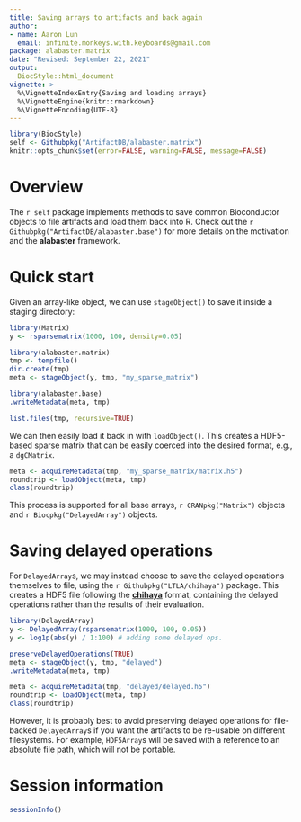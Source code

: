 ```yaml
---
title: Saving arrays to artifacts and back again
author:
- name: Aaron Lun
  email: infinite.monkeys.with.keyboards@gmail.com
package: alabaster.matrix
date: "Revised: September 22, 2021"
output:
  BiocStyle::html_document
vignette: >
  %\VignetteIndexEntry{Saving and loading arrays}
  %\VignetteEngine{knitr::rmarkdown}
  %\VignetteEncoding{UTF-8}
---
```


```r
library(BiocStyle)
self <- Githubpkg("ArtifactDB/alabaster.matrix")
knitr::opts_chunk$set(error=FALSE, warning=FALSE, message=FALSE)
```

# Overview 

The `r self` package implements methods to save common Bioconductor objects to file artifacts and load them back into R.
Check out the `r Githubpkg("ArtifactDB/alabaster.base")` for more details on the motivation and the **alabaster** framework.

# Quick start

Given an array-like object, we can use `stageObject()` to save it inside a staging directory:

```r
library(Matrix)
y <- rsparsematrix(1000, 100, density=0.05)

library(alabaster.matrix)
tmp <- tempfile()
dir.create(tmp)
meta <- stageObject(y, tmp, "my_sparse_matrix")

library(alabaster.base)
.writeMetadata(meta, tmp)

list.files(tmp, recursive=TRUE)
```

We can then easily load it back in with `loadObject()`.
This creates a HDF5-based sparse matrix that can be easily coerced into the desired format, e.g., a `dgCMatrix`.

```r
meta <- acquireMetadata(tmp, "my_sparse_matrix/matrix.h5")
roundtrip <- loadObject(meta, tmp)
class(roundtrip)
```

This process is supported for all base arrays, `r CRANpkg("Matrix")` objects and `r Biocpkg("DelayedArray")` objects.

# Saving delayed operations

For `DelayedArray`s, we may instead choose to save the delayed operations themselves to file, using the `r Githubpkg("LTLA/chihaya")` package.
This creates a HDF5 file following the [**chihaya**](https://ltla.github.io/chihaya) format, containing the delayed operations rather than the results of their evaluation.

```r
library(DelayedArray)
y <- DelayedArray(rsparsematrix(1000, 100, 0.05))
y <- log1p(abs(y) / 1:100) # adding some delayed ops.

preserveDelayedOperations(TRUE)
meta <- stageObject(y, tmp, "delayed")
.writeMetadata(meta, tmp)

meta <- acquireMetadata(tmp, "delayed/delayed.h5")
roundtrip <- loadObject(meta, tmp)
class(roundtrip)
```

However, it is probably best to avoid preserving delayed operations for file-backed `DelayedArray`s if you want the artifacts to be re-usable on different filesystems.
For example, `HDF5Array`s will be saved with a reference to an absolute file path, which will not be portable.

# Session information {-}

```r
sessionInfo()
```

